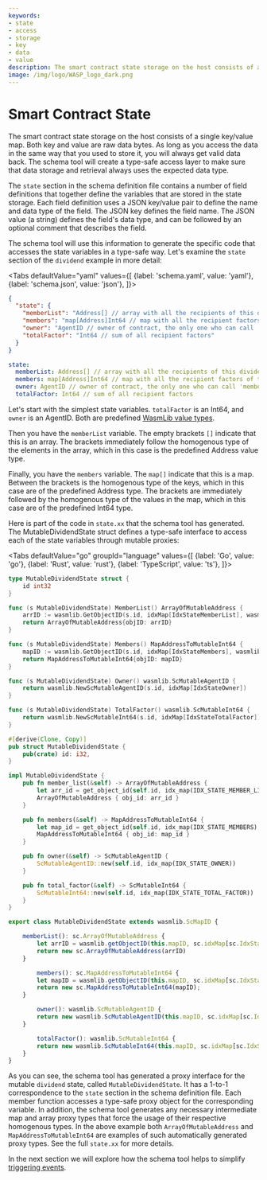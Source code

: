 ```yaml
---
keywords:
- state
- access
- storage
- key
- data
- value
description: The smart contract state storage on the host consists of a single key/value map, as long as you access the data in the same way that you used to store it, you will always get valid data back.
image: /img/logo/WASP_logo_dark.png
---
```


# Smart Contract State

The smart contract state storage on the host consists of a single key/value map. Both key
and value are raw data bytes. As long as you access the data in the same way that you used
to store it, you will always get valid data back. The schema tool will create a type-safe
access layer to make sure that data storage and retrieval always uses the expected data
type.

The `state` section in the schema definition file contains a number of field definitions
that together define the variables that are stored in the state storage. Each field
definition uses a JSON key/value pair to define the name and data type of the field.
The JSON key defines the field name. The JSON value (a string) defines the field's data
type, and can be followed by an optional comment that describes the field.

The schema tool will use this information to generate the specific code that accesses the
state variables in a type-safe way. Let's examine the `state` section of the `dividend`
example in more detail:

<Tabs defaultValue="yaml"
    values={[
        {label: 'schema.yaml', value: 'yaml'},
        {label: 'schema.json', value: 'json'},
    ]}>

<TabItem value="json">

```json
{
  "state": {
    "memberList": "Address[] // array with all the recipients of this dividend",
    "members": "map[Address]Int64 // map with all the recipient factors of this dividend",
    "owner": "AgentID // owner of contract, the only one who can call 'member' func",
    "totalFactor": "Int64 // sum of all recipient factors"
  }
}
```

</TabItem>

<TabItem value="yaml">

```yaml
state:
  memberList: Address[] // array with all the recipients of this dividend
  members: map[Address]Int64 // map with all the recipient factors of this dividend
  owner: AgentID // owner of contract, the only one who can call 'member' func
  totalFactor: Int64 // sum of all recipient factors
```

</TabItem>
</Tabs>

Let's start with the simplest state variables. `totalFactor` is an Int64, and `owner` is
an AgentID. Both are predefined [WasmLib value types](../wasm_vm/types.mdx).

Then you have the `memberList` variable. The empty brackets `[]` indicate that this is an
array. The brackets immediately follow the homogenous type of the elements in the array,
which in this case is the predefined Address value type.

Finally, you have the `members` variable. The `map[]` indicate that this is a map. Between
the brackets is the homogenous type of the keys, which in this case are of the predefined
Address type. The brackets are immediately followed by the homogenous type of the values
in the map, which in this case are of the predefined Int64 type.

Here is part of the code in `state.xx` that the schema tool has generated. The
MutableDividendState struct defines a type-safe interface to access each of the state
variables through mutable proxies:

<Tabs defaultValue="go"
      groupId="language"
      values={[
          {label: 'Go', value: 'go'},
          {label: 'Rust', value: 'rust'},
          {label: 'TypeScript', value: 'ts'},
      ]}>

<TabItem value="go">

```go
type MutableDividendState struct {
    id int32
}

func (s MutableDividendState) MemberList() ArrayOfMutableAddress {
    arrID := wasmlib.GetObjectID(s.id, idxMap[IdxStateMemberList], wasmlib.TYPE_ARRAY|wasmlib.TYPE_ADDRESS)
    return ArrayOfMutableAddress{objID: arrID}
}

func (s MutableDividendState) Members() MapAddressToMutableInt64 {
    mapID := wasmlib.GetObjectID(s.id, idxMap[IdxStateMembers], wasmlib.TYPE_MAP)
    return MapAddressToMutableInt64{objID: mapID}
}

func (s MutableDividendState) Owner() wasmlib.ScMutableAgentID {
    return wasmlib.NewScMutableAgentID(s.id, idxMap[IdxStateOwner])
}

func (s MutableDividendState) TotalFactor() wasmlib.ScMutableInt64 {
    return wasmlib.NewScMutableInt64(s.id, idxMap[IdxStateTotalFactor])
}
```

</TabItem>
<TabItem value="rust">

```rust
#[derive(Clone, Copy)]
pub struct MutableDividendState {
    pub(crate) id: i32,
}

impl MutableDividendState {
    pub fn member_list(&self) -> ArrayOfMutableAddress {
        let arr_id = get_object_id(self.id, idx_map(IDX_STATE_MEMBER_LIST), TYPE_ARRAY | TYPE_ADDRESS);
        ArrayOfMutableAddress { obj_id: arr_id }
    }

    pub fn members(&self) -> MapAddressToMutableInt64 {
        let map_id = get_object_id(self.id, idx_map(IDX_STATE_MEMBERS), TYPE_MAP);
        MapAddressToMutableInt64 { obj_id: map_id }
    }

    pub fn owner(&self) -> ScMutableAgentID {
        ScMutableAgentID::new(self.id, idx_map(IDX_STATE_OWNER))
    }

    pub fn total_factor(&self) -> ScMutableInt64 {
        ScMutableInt64::new(self.id, idx_map(IDX_STATE_TOTAL_FACTOR))
    }
}
```

</TabItem>
<TabItem value="ts">

```ts
export class MutableDividendState extends wasmlib.ScMapID {

    memberList(): sc.ArrayOfMutableAddress {
        let arrID = wasmlib.getObjectID(this.mapID, sc.idxMap[sc.IdxStateMemberList], wasmlib.TYPE_ARRAY|wasmlib.TYPE_ADDRESS);
        return new sc.ArrayOfMutableAddress(arrID)
    }

        members(): sc.MapAddressToMutableInt64 {
        let mapID = wasmlib.getObjectID(this.mapID, sc.idxMap[sc.IdxStateMembers], wasmlib.TYPE_MAP);
        return new sc.MapAddressToMutableInt64(mapID);
    }

        owner(): wasmlib.ScMutableAgentID {
        return new wasmlib.ScMutableAgentID(this.mapID, sc.idxMap[sc.IdxStateOwner]);
    }

        totalFactor(): wasmlib.ScMutableInt64 {
        return new wasmlib.ScMutableInt64(this.mapID, sc.idxMap[sc.IdxStateTotalFactor]);
    }
}
```

</TabItem>
</Tabs>

As you can see, the schema tool has generated a proxy interface for the mutable `dividend`
state, called `MutableDividendState`. It has a 1-to-1 correspondence to the `state`
section in the schema definition file. Each member function accesses a type-safe proxy
object for the corresponding variable. In addition, the schema tool generates any
necessary intermediate map and array proxy types that force the usage of their respective
homogenous types. In the above example both `ArrayOfMutableAddress` and
`MapAddressToMutableInt64` are examples of such automatically generated proxy types.
See the full `state.xx` for more details.

In the next section we will explore how the schema tool helps to simplify [triggering
events](events.mdx).